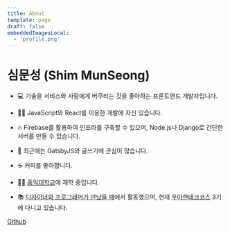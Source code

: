 ```yaml
---
title: About
template: page
draft: false
embeddedImagesLocal:
  - 'profile.png'
---
```



<GatsbyImage alt="심문성" image={getImage(props.localImages[0])} className="mb-8" />

# 심문성 (Shim MunSeong)

- 💻 기술을 서비스와 사람에게 버무리는 것을 좋아하는 프론트엔드 개발자입니다.

- 👨‍💻 JavaScript와 React를 이용한 개발에 자신 있습니다.

- 🔥 Firebase를 활용하여 인프라를 구축할 수 있으며, Node.js나 Django로 간단한 서버를 만들 수 있습니다.

- 🤔 최근에는 GatsbyJS와 글쓰기에 관심이 많습니다.

- ☕ 커피를 좋아합니다.

- 👨‍🎓 [홍익대학교](http://www.hongik.ac.kr)에 재학 중입니다.

- 📚 [디자이너와 프로그래머가 만났을 때](https://www.depromeet.com)에서 활동했으며, 현재 [우아한테크코스](https://woowacourse.github.io) 3기에 다니고 있습니다.

[Github](https://github.com/Puterism)
